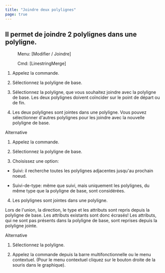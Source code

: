 ```yaml
---
title: "Joindre deux polylignes"
page: true
---
```

## Il permet de joindre 2 polylignes dans une polyligne.
 <Menu> Menu: [Modifier / Joindre] </Menu> 
 <Menu> Cmd: [LinestringMerge] </Menu> 


1. Appelez la commande.

2. S&#233;lectionnez la polyligne de base.

3. S&#233;lectionnez la polyligne, que vous souhaitez joindre avec la polyligne de base. Les deux polylignes doivent co&#239;ncider sur le point de d&#233;part ou de fin.

4. Les deux polylignes sont jointes dans une polyligne. Vous pouvez s&#233;lectionner d&#39;autres polylignes pour les joindre avec la nouvelle polyligne de base.




Alternative


1. Appelez la commande.

2. S&#233;lectionnez la polyligne de base.

3. Choisissez une option:

- Suivi: il recherche toutes les polylignes adjacentes jusqu&#39;au prochain noeud.

- Suivi-de-type: m&#234;me que suivi, mais uniquement les polylignes, du m&#234;me type que la polyligne de base, sont consid&#233;r&#233;es.



4. Les polylignes sont jointes dans une polyligne.




<Warning>
 Lors de l&#39;union, la direction, le type et les attributs sont repris depuis la polyligne de base. Les attributs existants sont donc &#233;cras&#233;s!
</Warning>

<Success>
Les attributs, qui ne sont pas pr&#233;sents dans la polyligne de base, sont reprises depuis la polyligne jointe.
</Success>


Alternative


1. S&#233;lectionnez la polyligne.

2. Appelez la commande depuis la barre multifonctionnelle ou le menu contextuel. (Pour le menu contextuel cliquez sur le bouton droite de la souris dans le graphique).




